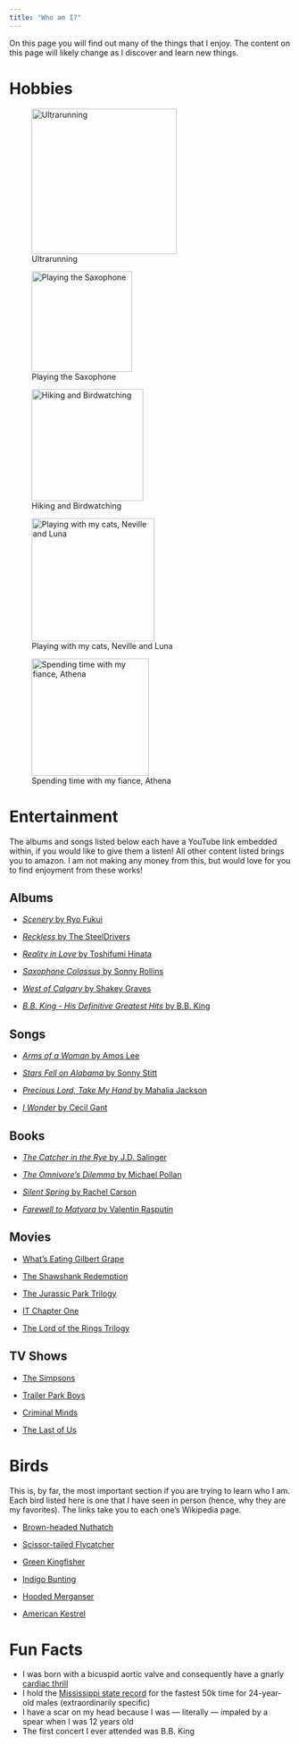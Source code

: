 ```yaml
---
title: "Who am I?"
---
```


On this page you will find out many of the things that I enjoy. The content on this page will likely change as I discover and learn new things. 

# Hobbies

::: {layout-nrow=2}
![Ultrarunning](/Images/Running.JPG){width=260}

![Playing the Saxophone](/Images/Saxophone.JPG){width=180}

![Hiking and Birdwatching](/Images/Hiking.jpg){width=200}

![Playing with my cats, Neville and Luna](/Images/Cats.png){width=220}

![Spending time with my fiance, Athena](/Images/Athena.jpg){width=210}
:::

# Entertainment

The albums and songs listed below each have a YouTube link embedded within, if you would like to give them a listen! All other content listed brings you to amazon. I am not making any money from this, but would love for you to find enjoyment from these works!

## Albums

 - [*Scenery* by Ryo Fukui](https://www.youtube.com/watch?v=Hrr3dp7zRQY)

 - [*Reckless* by The SteelDrivers](https://www.youtube.com/watch?v=ZKszWOENSN8&list=OLAK5uy_kLFMjStTdNJulUQ9d1L4AdJnL0vnBCX7M)

 - [*Reality in Love* by Toshifumi Hinata](https://www.youtube.com/watch?v=xLwJzlk8Mto)

 - [*Saxophone Colossus* by Sonny Rollins](https://www.youtube.com/watch?v=1BBcGemV9mY)

 - [*West of Calgary* by Shakey Graves](https://www.youtube.com/watch?v=crU82OxK9U0)

 - [*B.B. King - His Definitive Greatest Hits* by B.B. King](https://www.youtube.com/watch?v=zBUiPrjxxxE)


## Songs

 - [*Arms of a Woman* by Amos Lee](https://www.youtube.com/watch?v=Th4SwSpaRWU)

 - [*Stars Fell on Alabama* by Sonny Stitt](https://www.youtube.com/watch?v=t-rPyf9BpHM)

 - [*Precious Lord, Take My Hand* by Mahalia Jackson](https://www.youtube.com/watch?v=uYUwO6_lysw)

 - [*I Wonder* by Cecil Gant](https://www.youtube.com/watch?v=QHLqFFpnJiQ "")


## Books

 - [*The Catcher in the Rye* by J.D. Salinger](https://www.amazon.com/Catcher-Rye-J-D-Salinger/dp/0316769177/ref=sr_1_1?crid=D1IK00GZ9B1G&keywords=the+catcher+in+the+rye&qid=1690397627&sprefix=the+catcher+in+the+rye%2Caps%2C121&sr=8-1)

 - [*The Omnivore's Dilemma* by Michael Pollan](https://www.amazon.com/The-Omnivores-Dilemma-audiobook/dp/B000FDJ3FU/ref=sr_1_1?crid=LNSBWT59W23Z&keywords=the+omnivore%27s+dilemma&qid=1690397646&sprefix=the+omnivo%2Caps%2C114&sr=8-1)

 - [*Silent Spring* by Rachel Carson](https://www.amazon.com/Silent-Spring-Rachel-Carson-audiobook/dp/B07KWDN6SH/ref=sr_1_1?crid=1GKN385CRVNII&keywords=silent+spring+carson&qid=1690397700&s=audible&sprefix=silent+spring+carson%2Caudible%2C90&sr=1-1)

 - [*Farewell to Matyora* by Valentin Rasputin](https://www.amazon.com/Farewell-European-Classics-Valentin-Rasputin/dp/0810113295/ref=sr_1_1?crid=16WWUBSU0Q28V&keywords=Farewell+to+matyora&qid=1690397670&s=audible&sprefix=farewell+to+matyora%2Caudible%2C98&sr=1-1)

## Movies

 - [What's Eating Gilbert Grape](https://www.amazon.com/Whats-Eating-Gilbert-Grape-Johnny/dp/B008Q0CG1M/ref=sr_1_1?keywords=what%27s+eating+gilbert+grape&qid=1690397974&s=audible&sprefix=what%27s+eating+%2Caudible%2C103&sr=1-1-catcorr)

 - [The Shawshank Redemption](https://www.amazon.com/Shawshank-Redemption-Tim-Robbins/dp/B0091X4HQA/ref=sr_1_1?keywords=the+shawshank+redemption&qid=1690397998&s=instant-video&sprefix=the+shaw%2Cinstant-video%2C109&sr=1-1)

 - [The Jurassic Park Trilogy](https://www.amazon.com/Jurassic-World-Ultimate-Collection-1-6/dp/B0B5W2J17V/ref=sr_1_7?keywords=jurassic+park+ultimate+trilogy&qid=1690398026&s=instant-video&sprefix=jurassic+park+trilogy%2Cinstant-video%2C147&sr=1-7)

 - [IT Chapter One](https://www.amazon.com/Jaeden-Lieberher/dp/B0756VMDV5/ref=sr_1_1?crid=4MXDKAKBYVS8&keywords=IT+Chapter+1&qid=1690398082&s=instant-video&sprefix=it+chapter+1%2Cinstant-video%2C109&sr=1-1)

 - [The Lord of the Rings Trilogy](https://www.amazon.com/s?k=lord+of+the+rings+trilogy&i=instant-video&crid=2K1AJVGM03Q4S&sprefix=lord+of+the+rings+trilog%2Cinstant-video%2C103&ref=nb_sb_noss_2)

## TV Shows

 - [The Simpsons](https://www.amazon.com/s?k=the+simpsons&i=instant-video&crid=3QLYOQIB1D8AA&sprefix=the+simpsons%2Cinstant-video%2C114&ref=nb_sb_noss_1)

 - [Trailer Park Boys](https://www.amazon.com/s?k=trailer+park+boys&i=instant-video&sprefix=trailer+park%2Cinstant-video%2C110&ref=nb_sb_ss_ts-doa-p_1_12)

 - [Criminal Minds](https://www.amazon.com/s?k=criminal+minds&i=instant-video&crid=1JUBWD10NHZLU&sprefix=criminal+minds%2Cinstant-video%2C113&ref=nb_sb_noss_2)

 - [The Last of Us](https://www.amazon.com/Last-Us-Season-Dandridge-Gabriel/dp/B0BX1LJ95J/ref=sr_1_1?crid=32YJ4MNNR2BT&keywords=the+last+of+us&qid=1690398167&s=instant-video&sprefix=the+last+of+us%2Cinstant-video%2C119&sr=1-1)


# Birds
This is, by far, the most important section if you are trying to learn who I am. Each bird listed here is one that I have seen in person (hence, why they are my favorites). The links take you to each one's Wikipedia page. \n

 - [Brown-headed Nuthatch](https://en.wikipedia.org/wiki/Brown-headed_nuthatch)

 - [Scissor-tailed Flycatcher](https://en.wikipedia.org/wiki/Scissor-tailed_flycatcher)

 - [Green Kingfisher](https://en.wikipedia.org/wiki/Green_kingfisher)

 - [Indigo Bunting](https://en.wikipedia.org/wiki/Indigo_bunting)

 - [Hooded Merganser](https://en.wikipedia.org/wiki/Hooded_merganser)

 - [American Kestrel](https://en.wikipedia.org/wiki/American_kestrel)


# Fun Facts
 - I was born with a bicuspid aortic valve and consequently have a gnarly [cardiac thrill](https://en.wikipedia.org/wiki/Heart_murmur)
 - I hold the [Mississippi state record](http://staterunningrecords.com/asp/records.asp?action=processsearch&state=MS&distance=50%20Km&sex=MALE) for the fastest 50k time for 24-year-old males (extraordinarily specific)
 - I have a scar on my head because I was --- literally --- impaled by a spear when I was 12 years old
 - The first concert I ever attended was B.B. King


